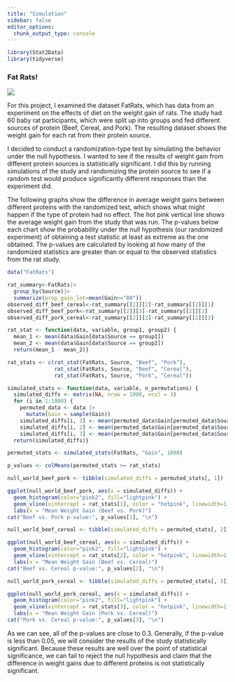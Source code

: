 ```yaml
---
title: "Simulation"
sidebar: false
editor_options: 
  chunk_output_type: console
---
```


```r
library(Stat2Data)
library(tidyverse)
```

### Fat Rats!

![](images/FP_5427726_BARM_Rats_071810.webp)

For this project, I examined the dataset FatRats, which has data from an experiment on the effects of diet on the weight gain of rats. The study had 60 baby rat participants, which were split up into groups and fed different sources of protein (Beef, Cereal, and Pork). The resulting dataset shows the weight gain for each rat from their protein source.

I decided to conduct a randomization-type test by simulating the behavior under the null hypothesis. I wanted to see if the results of weight gain from different protein sources is statistically significant. I did this by running simulations of the study and randomizing the protein source to see if a random test would produce significantly different responses than the experiment did.

The following graphs show the difference in average weight gains between different proteins with the randomized test, which shows what might happen if the type of protein had no effect. The hot pink vertical line shows the average weight gain from the study that was run. The p-values below each chart show the probability under the null hypothesis (our randomized experiment) of obtaining a test statistic at least as extreme as the one obtained. The p-values are calculated by looking at how many of the randomized statistics are greater than or equal to the observed statistics from the rat study.

```r
data("FatRats")

rat_summary<-FatRats|>
  group_by(Source)|>
  summarize(prop_gain_lot=mean(Gain>="80"))
observed_diff_beef_cereal<-rat_summary[[2]][2]-rat_summary[[2]][1]
observed_diff_beef_pork<-rat_summary[[2]][3]-rat_summary[[2]][1]
observed_diff_pork_cereal<-rat_summary[[2]][2]-rat_summary[[2]][3]
```

```r
rat_stat <- function(data, variable, group1, group2) {
  mean_1 <- mean(data$Gain[data$Source == group1])
  mean_2 <- mean(data$Gain[data$Source == group2])
  return(mean_1 - mean_2)}

rat_stats <- c(rat_stat(FatRats, Source, "Beef", "Pork"),
               rat_stat(FatRats, Source, "Beef", "Cereal"),
               rat_stat(FatRats, Source, "Pork", "Cereal"))

simulated_stats <- function(data, variable, n_permutations) {
  simulated_diffs <- matrix(NA, nrow = 1000, ncol = 3)
  for (i in 1:1000) {
    permuted_data <- data |>
      mutate(Gain = sample(Gain))
    simulated_diffs[i, 1] <- mean(permuted_data$Gain[permuted_data$Source == "Beef"]) -                               mean(permuted_data$Gain[permuted_data$Source == "Pork"])
    simulated_diffs[i, 2] <- mean(permuted_data$Gain[permuted_data$Source == "Beef"]) -                            mean(permuted_data$Gain[permuted_data$Source == "Cereal"])
    simulated_diffs[i, 3] <- mean(permuted_data$Gain[permuted_data$Source == "Pork"]) -                             mean(permuted_data$Gain[permuted_data$Source == "Cereal"])}
  return(simulated_diffs)}

permuted_stats <- simulated_stats(FatRats, "Gain", 1000)

p_values <- colMeans(permuted_stats >= rat_stats)
```

```r
null_world_beef_pork <- tibble(simulated_diffs = permuted_stats[, 1])

ggplot(null_world_beef_pork, aes(x = simulated_diffs)) +
  geom_histogram(color="pink2", fill="lightpink") +
  geom_vline(xintercept = rat_stats[1], color = "hotpink", linewidth=1) +
  labs(x = "Mean Weight Gain (Beef vs. Pork)")
cat("Beef vs. Pork p-value:", p_values[1], "\n")
```

```r
null_world_beef_cereal <- tibble(simulated_diffs = permuted_stats[, 2])

ggplot(null_world_beef_cereal, aes(x = simulated_diffs)) +
  geom_histogram(color="pink2", fill="lightpink") +
  geom_vline(xintercept = rat_stats[2], color = "hotpink", linewidth=1) +
  labs(x = "Mean Weight Gain (Beef vs. Cereal)")
cat("Beef vs. Cereal p-value:", p_values[2], "\n")
```

```r
null_world_pork_cereal <- tibble(simulated_diffs = permuted_stats[, 3])

ggplot(null_world_pork_cereal, aes(x = simulated_diffs)) +
  geom_histogram(color="pink2", fill="lightpink") +
  geom_vline(xintercept = rat_stats[3], color = "hotpink", linewidth=1) +
  labs(x = "Mean Weight Gain (Pork vs. Cereal)")
cat("Pork vs. Cereal p-value:", p_values[3], "\n")
```

As we can see, all of the p-values are close to 0.3. Generally, if the p-value is less than 0.05, we will consider the results of the study statistically significant. Because these results are well over the point of statistical significance, we can fail to reject the null hypothesis and claim that the difference in weight gains due to different proteins is not statistically significant.
